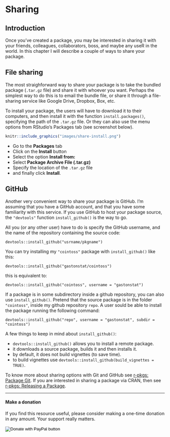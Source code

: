 # Sharing {#sharing}

## Introduction

Once you've created a package, you may be interested in sharing it with your friends, colleagues, collaborators, boss, and maybe any useR in the world. In this chapter I will describe a couple of ways to share your package.


## File sharing

The most straighforward way to share your package is to take the bundled package (`.tar.gz` file) and share it with whoever you want. Perhaps the simplest way to do this is to email the bundle file, or share it through a file-sharing service like Google Drive, Dropbox, Box, etc.

To install your package, the users will have to download it to their computers, and then install it with the function `install.packages()`, specifying the path of the `.tar.gz` file. Or they can also use the menu options from RStudio's Packages tab (see screenshot below).

```r
knitr::include_graphics("images/share-install.png")
```

- Go to the __Packages__ tab
- Click on the __Install__ button
- Select the option __Install from:__
- Select __Package Archive File (.tar.gz)__
- Specify the location of the `.tar.gz` file
- and finally click __Install__.


## GitHub

Another very convenient way to share your package is GitHub. I'm assuming that you have a GitHub account, and that you have some familiarity with this service. If you use GitHub to host your package source, the `"devtools"` function `install_github()` is the way to go.

All you (or any other user) have to do is specify the GitHub username, and the name of the repository containing the source code:

```
devtools::install_github("usrname/pkgname")
```

You can try installing my `"cointoss"` package with `install_github()` like this:

```
devtools::install_github("gastonstat/cointoss")
```

this is equivalent to:

```
devtools::install_github("cointoss", username = "gastonstat")
```

If a package is in some subdirectory inside a github repository, you can also use `install_github()`. Pretend that the source package is in the folder `"cointoss"`, inside my github repository `repo`. A user sould be able to install the package running the following command:

```
devtools::install_github("repo", username = "gastonstat", subdir = "cointoss")
```

A few things to keep in mind about `install_github()`:

- `devtools::install_github()` allows you to install a remote package.
- it downloads a source package, builds it and then installs it.
- by default, it does not build vignettes (to save time).
- to build vignettes use `devtools::install_github(build_vignettes = TRUE)`.

To know more about sharing options with Git and GitHub see <a href="http://r-pkgs.had.co.nz/git.html" target="_blank">r-pkgs: Package Git</a>.
If you are interested in sharing a package via CRAN, then see <a href="http://r-pkgs.had.co.nz/release.html" target="_blank">r-pkgs: Releasing a Package</a>.


-----

#### Make a donation {-}

If you find this resource useful, please consider making a one-time donation in any amount. Your support really matters.

<form action="https://www.paypal.com/cgi-bin/webscr" method="post" target="_top">
<input type="hidden" name="cmd" value="_donations" />
<input type="hidden" name="business" value="ZF6U7K5MW25W2" />
<input type="hidden" name="currency_code" value="USD" />
<input type="image" src="https://www.paypalobjects.com/en_US/i/btn/btn_donateCC_LG.gif" border="0" name="submit" title="PayPal - The safer, easier way to pay online!" alt="Donate with PayPal button" />
<img alt="" border="0" src="https://www.paypal.com/en_US/i/scr/pixel.gif" width="1" height="1" />
</form>
